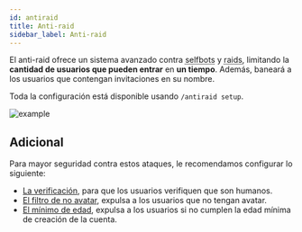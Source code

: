 ```yaml
---
id: antiraid
title: Anti-raid
sidebar_label: Anti-raid
---
```


El anti-raid ofrece un sistema avanzado contra <abbr title="Cuentas de usuario usadas como bots usando herramientas o código, esto incumple los términos de Discord">selfbots</abbr> y <abbr title="Un raid es un ataque coordinado de una gran cantidad de usuarios con la intención de dañar el servidor">raids</abbr>, limitando la __cantidad de usuarios que pueden entrar__ en __un tiempo__.
Además, baneará a los usuarios que contengan invitaciones en su nombre.

Toda la configuración está disponible usando `/antiraid setup`.

![example](https://i.imgur.com/uCT8CiI.gif)

## Adicional
Para mayor seguridad contra estos ataques, le recomendamos configurar lo siguiente:

* [La verificación](./verification), para que los usuarios verifiquen que son humanos.
* [El filtro de no avatar](./filters#no-avatar), expulsa a los usuarios que no tengan avatar.
* [El mínimo de edad](./verification#set-min-age), expulsa a los usuarios si no cumplen la edad mínima de creación de la cuenta.
